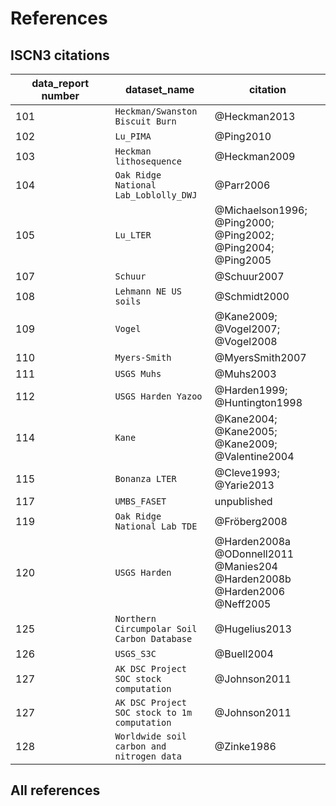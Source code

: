 # References

## ISCN3 citations

data_report number | dataset_name | citation
------|------|-------
101 | `Heckman/Swanston Biscuit Burn` | @Heckman2013
102 | `Lu_PIMA` | @Ping2010
103 | `Heckman lithosequence` | @Heckman2009
104 | `Oak Ridge National Lab_Loblolly_DWJ` | @Parr2006
105 | `Lu_LTER` | @Michaelson1996; @Ping2000; @Ping2002; @Ping2004; @Ping2005
107 | `Schuur` | @Schuur2007
108 | `Lehmann NE US soils` | @Schmidt2000
109 | `Vogel` |  @Kane2009; @Vogel2007; @Vogel2008
110 | `Myers-Smith` | @MyersSmith2007
111 | `USGS Muhs` | @Muhs2003
112 | `USGS Harden Yazoo` | @Harden1999; @Huntington1998
114 | `Kane` |  @Kane2004; @Kane2005; @Kane2009; @Valentine2004
115 | `Bonanza LTER` | @Cleve1993; @Yarie2013
117 | `UMBS_FASET` | unpublished
119 | `Oak Ridge National Lab TDE`| @Fröberg2008
120 | `USGS Harden` | @Harden2008a @ODonnell2011 @Manies204 @Harden2008b @Harden2006 @Neff2005
125 | `Northern Circumpolar Soil Carbon Database` | @Hugelius2013
126 | `USGS_S3C` | @Buell2004
127 | `AK DSC Project SOC stock computation` | @Johnson2011
127 | `AK DSC Project SOC stock to 1m computation` | @Johnson2011
128 | `Worldwide soil carbon and nitrogen data` | @Zinke1986

## All references